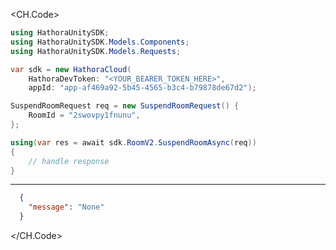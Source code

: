 
<CH.Code>
```csharp SuspendRoom.cs
using HathoraUnitySDK;
using HathoraUnitySDK.Models.Components;
using HathoraUnitySDK.Models.Requests;

var sdk = new HathoraCloud(
    HathoraDevToken: "<YOUR_BEARER_TOKEN_HERE>",
    appId: "app-af469a92-5b45-4565-b3c4-b79878de67d2");

SuspendRoomRequest req = new SuspendRoomRequest() {
    RoomId = "2swovpy1fnunu",
};

using(var res = await sdk.RoomV2.SuspendRoomAsync(req))
{
    // handle response
}
```
---

```json Example Response
  {
    "message": "None"
  }
```
</CH.Code>
